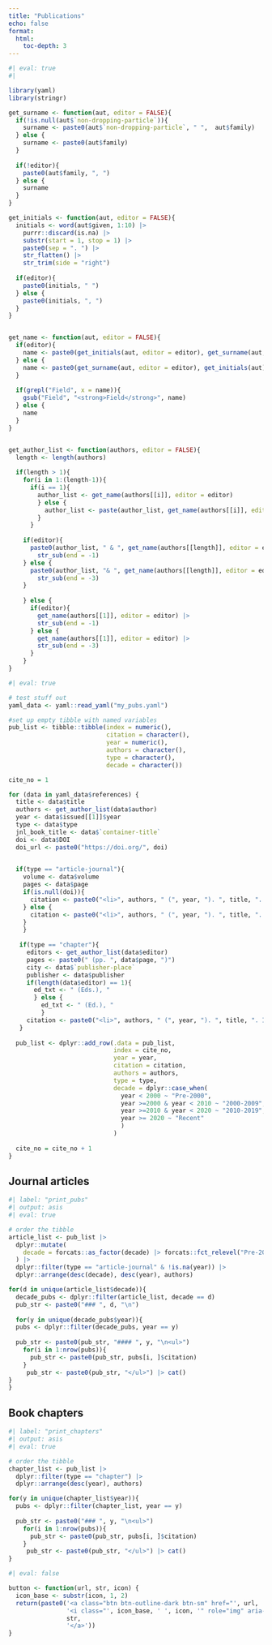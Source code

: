 ```yaml
---
title: "Publications"
echo: false
format: 
  html:
    toc-depth: 3
---
```



```r
#| eval: true
#| 

library(yaml)
library(stringr)

get_surname <- function(aut, editor = FALSE){
  if(!is.null(aut$`non-dropping-particle`)){
    surname <- paste0(aut$`non-dropping-particle`, " ",  aut$family)
  } else {
    surname <- paste0(aut$family)
  }
  
  if(!editor){
    paste0(aut$family, ", ")
  } else {
    surname
  }
}

get_initials <- function(aut, editor = FALSE){
  initials <- word(aut$given, 1:10) |> 
    purrr::discard(is.na) |> 
    substr(start = 1, stop = 1) |> 
    paste0(sep = ". ") |> 
    str_flatten() |> 
    str_trim(side = "right")
  
  if(editor){
    paste0(initials, " ")
  } else {
    paste0(initials, ", ")
  }
}


get_name <- function(aut, editor = FALSE){
  if(editor){
    name <- paste0(get_initials(aut, editor = editor), get_surname(aut, editor = editor))
  } else {
    name <- paste0(get_surname(aut, editor = editor), get_initials(aut))
  }
  
  if(grepl("Field", x = name)){
    gsub("Field", "<strong>Field</strong>", name)
  } else {
    name
  }
}


get_author_list <- function(authors, editor = FALSE){
  length <- length(authors)
  
  if(length > 1){
    for(i in 1:(length-1)){
      if(i == 1){
        author_list <- get_name(authors[[i]], editor = editor)
        } else {
          author_list <- paste(author_list, get_name(authors[[i]], editor = editor))
        }
      }
    
    if(editor){
      paste0(author_list, " & ", get_name(authors[[length]], editor = editor)) |> 
        str_sub(end = -1)
    } else {
      paste0(author_list, "& ", get_name(authors[[length]], editor = editor)) |> 
        str_sub(end = -3)
    }
    
    } else {
      if(editor){
        get_name(authors[[1]], editor = editor) |> 
        str_sub(end = -1)
      } else {
        get_name(authors[[1]], editor = editor) |> 
        str_sub(end = -3)
      }
    }
}

```

```r
#| eval: true

# test stuff out
yaml_data <- yaml::read_yaml("my_pubs.yaml")

#set up empty tibble with named variables
pub_list <- tibble::tibble(index = numeric(),
                           citation = character(),
                           year = numeric(),
                           authors = character(),
                           type = character(),
                           decade = character())
```




```r

cite_no = 1

for (data in yaml_data$references) {
  title <- data$title
  authors <- get_author_list(data$author)
  year <- data$issued[[1]]$year
  type <- data$type
  jnl_book_title <- data$`container-title`
  doi <- data$DOI
  doi_url <- paste0("https://doi.org/", doi)

  
  if(type == "article-journal"){
    volume <- data$volume
    pages <- data$page
    if(is.null(doi)){
      citation <- paste0("<li>", authors, " (", year, "). ", title, ". <em>", jnl_book_title, "</em>, ", volume, ", ", pages,  ".</li>")
    } else {
      citation <- paste0("<li>", authors, " (", year, "). ", title, ". <em>", jnl_book_title, "</em>, ", volume, ", ", pages,  ". doi: <a href=\"", doi_url, "\">", doi, "</a></li>")
    }
    }
  
   if(type == "chapter"){
     editors <- get_author_list(data$editor)
     pages <- paste0(" (pp. ", data$page, ")")
     city <- data$`publisher-place`
     publisher <- data$publisher
     if(length(data$editor) == 1){
       ed_txt <- " (Eds.), "
       } else {
         ed_txt <- " (Ed.), "
         }
     citation <- paste0("<li>", authors, " (", year, "). ", title, ". In ", editors, ed_txt, "<em>", jnl_book_title, "</em>", pages, ". ", city, ": ", publisher, ".</li>")
   }
  
  pub_list <- dplyr::add_row(.data = pub_list,
                             index = cite_no, 
                             year = year,
                             citation = citation,
                             authors = authors,
                             type = type,
                             decade = dplyr::case_when(
                               year < 2000 ~ "Pre-2000",
                               year >=2000 & year < 2010 ~ "2000-2009",
                               year >=2010 & year < 2020 ~ "2010-2019",
                               year >= 2020 ~ "Recent"
                               )
                             )
  
  cite_no = cite_no + 1
}

```


## Journal articles


```r
#| label: "print_pubs"
#| output: asis
#| eval: true

# order the tibble
article_list <- pub_list |> 
  dplyr::mutate(
    decade = forcats::as_factor(decade) |> forcats::fct_relevel("Pre-2000", "2000-2009", "2010-2019", "Recent")
  ) |> 
  dplyr::filter(type == "article-journal" & !is.na(year)) |> 
  dplyr::arrange(desc(decade), desc(year), authors)

for(d in unique(article_list$decade)){
  decade_pubs <- dplyr::filter(article_list, decade == d)
  pub_str <- paste0("### ", d, "\n")
  
  for(y in unique(decade_pubs$year)){
  pubs <- dplyr::filter(decade_pubs, year == y)
  
  pub_str <- paste0(pub_str, "#### ", y, "\n<ul>")
    for(i in 1:nrow(pubs)){
      pub_str <- paste0(pub_str, pubs[i, ]$citation) 
    }
     pub_str <- paste0(pub_str, "</ul>") |> cat()
}
}

```

## Book chapters

```r
#| label: "print_chapters"
#| output: asis
#| eval: true

# order the tibble
chapter_list <- pub_list |> 
  dplyr::filter(type == "chapter") |> 
  dplyr::arrange(desc(year), authors)

for(y in unique(chapter_list$year)){
  pubs <- dplyr::filter(chapter_list, year == y)
  
  pub_str <- paste0("### ", y, "\n<ul>")
    for(i in 1:nrow(pubs)){
      pub_str <- paste0(pub_str, pubs[i, ]$citation) 
    }
     pub_str <- paste0(pub_str, "</ul>") |> cat()
}
```


```r
#| eval: false

button <- function(url, str, icon) {
  icon_base <- substr(icon, 1, 2)
  return(paste0('<a class="btn btn-outline-dark btn-sm" href="', url, '" target="_blank" rel="noopener noreferrer">',
                '<i class="', icon_base, ' ', icon, '" role="img" aria-label="', str, '"></i>',
                str,
                '</a>'))
}
```

